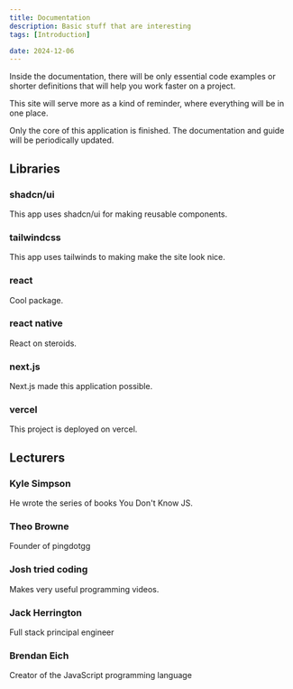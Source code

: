 ```yaml
---
title: Documentation
description: Basic stuff that are interesting
tags: [Introduction]

date: 2024-12-06
---
```


Inside the documentation, there will be only essential code examples or shorter definitions that will help you work faster on a project.

This site will serve more as a kind of reminder, where everything will be in one place.

<Callout type="warning">

Only the core of this application is finished. The documentation and guide will be periodically updated.

</Callout>

## Libraries

<div className="grid sm:grid-cols-2 gap-4 mt-6">
<MdxCard href="https://ui.shadcn.com/docs">

### shadcn/ui

This app uses shadcn/ui for making reusable components.

</MdxCard>
<MdxCard href="https://tailwindcss.com/docs/aspect-ratio">

### tailwindcss

This app uses tailwinds to making make the site look nice.

</MdxCard>
<MdxCard href="https://react.dev/learn/describing-the-ui">

### react

Cool package.

</MdxCard>

<MdxCard href="https://reactnative.dev/docs/running-on-device">

### react native

React on steroids.

</MdxCard>

<MdxCard href="https://nextjs.org/docs">

### next.js

Next.js made this application possible.

</MdxCard>

<MdxCard href="https://vercel.com/docs/frameworks/nextjs">

### vercel

This project is deployed on vercel.

</MdxCard>

</div>

## Lecturers

<div className="grid sm:grid-cols-2 gap-4 mt-6">
<MdxCard href="https://github.com/getify">

### Kyle Simpson

He wrote the series of books You Don't Know JS.

</MdxCard>

<MdxCard href="https://www.youtube.com/@t3dotgg">

### Theo Browne

Founder of pingdotgg

</MdxCard>

<MdxCard href="https://www.youtube.com/@joshtriedcoding/videos">

### Josh tried coding

Makes very useful programming videos.

</MdxCard>

<MdxCard href="https://www.youtube.com/@jherr/videos">

### Jack Herrington

Full stack principal engineer

</MdxCard>

<MdxCard href="https://www.linkedin.com/in/brendaneich">

### Brendan Eich

Creator of the JavaScript programming language

</MdxCard>

</div>
